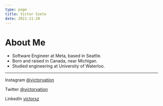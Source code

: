 ```yaml
---
type: page
title: Victor Szeto
date: 2021-11-20
---
```


# About Me

- Software Engineer at Meta, based in Seattle. 
- Born and raised in Canada, near Michigan.
- Studied engineering at University of Waterloo. 
---
Instagram [@victorvation](https://instagram.com/victorvation)

Twitter [@victorvation](https://twitter.com/victorvation)

LinkedIn [victorsz](https://www.linkedin.com/in/victorsz/)